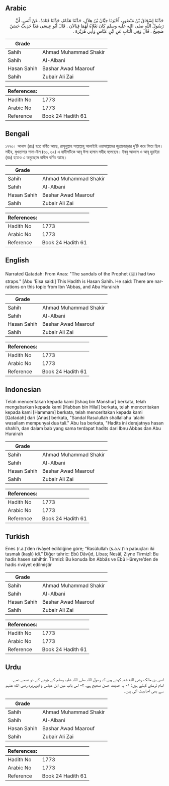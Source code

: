 ## Arabic


<div dir="rtl" lang="ar" style={{fontSize:'larger',backgroundColor:'#f8f9fa',padding:20}}>
حَدَّثَنَا إِسْحَاقُ بْنُ مَنْصُورٍ، أَخْبَرَنَا حِبَّانُ بْنُ هِلاَلٍ، حَدَّثَنَا هَمَّامٌ، حَدَّثَنَا قَتَادَةُ، عَنْ أَنَسٍ، أَنَّ رَسُولَ اللَّهِ صلى الله عليه وسلم كَانَ نَعْلاَهُ لَهُمَا قِبَالاَنِ ‏.‏ قَالَ أَبُو عِيسَى هَذَا حَدِيثٌ حَسَنٌ صَحِيحٌ ‏.‏ قَالَ وَفِي الْبَابِ عَنِ ابْنِ عَبَّاسٍ وَأَبِي هُرَيْرَةَ ‏.‏
</div>
<div style={{backgroundColor:'#f8f9fa',padding:20, marginBottom: 10}}><table> <thead> <tr> <th>Grade</th> <th></th> </tr> </thead> <tbody> <tr><td>Sahih</td><td>Ahmad Muhammad Shakir</td></tr><tr><td>Sahih</td><td>Al-Albani</td></tr><tr><td>Hasan Sahih</td><td>Bashar Awad Maarouf</td></tr><tr><td>Sahih</td><td>Zubair Ali Zai</td></tr></tbody></table><table> <thead> <tr> <th>References:</th> <th></th> </tr> </thead> <tbody><tr><td>Hadith No</td><td>1773</td></tr><tr><td>Arabic No</td><td>1773</td></tr><tr><td>Reference</td><td>Book 24 Hadith 61</td></tr></tbody></table></div>

## Bengali


<div dir="ltr" lang="bn" style={{fontSize:'larger',backgroundColor:'#f8f9fa',padding:20}}>
১৭৭৩। আনাস (রাঃ) হতে বর্ণিত আছে, রাসূলুল্লাহ সাল্লাল্লাহু আলাইহি ওয়াসাল্লামের জুতাজোড়ার দু'টি করে ফিতা ছিল। সহীহ, মুখতাসার শামা-ইল (৬০, ৬২) এ হাদীসটিকে আবূ ঈসা হাসান সহীহ বলেছেন। ইবনু আব্বাস ও আবূ হুরাইরা (রাঃ) হতেও এ অনুচ্ছেদে হাদীস বর্ণিত আছে।
</div>
<div style={{backgroundColor:'#f8f9fa',padding:20, marginBottom: 10}}><table> <thead> <tr> <th>Grade</th> <th></th> </tr> </thead> <tbody> <tr><td>Sahih</td><td>Ahmad Muhammad Shakir</td></tr><tr><td>Sahih</td><td>Al-Albani</td></tr><tr><td>Hasan Sahih</td><td>Bashar Awad Maarouf</td></tr><tr><td>Sahih</td><td>Zubair Ali Zai</td></tr></tbody></table><table> <thead> <tr> <th>References:</th> <th></th> </tr> </thead> <tbody><tr><td>Hadith No</td><td>1773</td></tr><tr><td>Arabic No</td><td>1773</td></tr><tr><td>Reference</td><td>Book 24 Hadith 61</td></tr></tbody></table></div>

## English


<div dir="ltr" lang="en" style={{fontSize:'larger',backgroundColor:'#f8f9fa',padding:20}}>
Narrated Qatadah: From Anas: "The sandals of the Prophet (ﷺ) had two straps." [Abu 'Eisa said:] This Hadith is Hasan Sahih. He said: There are narrations on this topic from Ibn 'Abbas, and Abu Hurairah
</div>
<div style={{backgroundColor:'#f8f9fa',padding:20, marginBottom: 10}}><table> <thead> <tr> <th>Grade</th> <th></th> </tr> </thead> <tbody> <tr><td>Sahih</td><td>Ahmad Muhammad Shakir</td></tr><tr><td>Sahih</td><td>Al-Albani</td></tr><tr><td>Hasan Sahih</td><td>Bashar Awad Maarouf</td></tr><tr><td>Sahih</td><td>Zubair Ali Zai</td></tr></tbody></table><table> <thead> <tr> <th>References:</th> <th></th> </tr> </thead> <tbody><tr><td>Hadith No</td><td>1773</td></tr><tr><td>Arabic No</td><td>1773</td></tr><tr><td>Reference</td><td>Book 24 Hadith 61</td></tr></tbody></table></div>

## Indonesian


<div dir="ltr" lang="id" style={{fontSize:'larger',backgroundColor:'#f8f9fa',padding:20}}>
Telah menceritakan kepada kami [Ishaq bin Manshur] berkata, telah mengabarkan kepada kami [Habban bin Hilal] berkata, telah menceritakan kepada kami [Hammam] berkata, telah menceritakan kepada kami [Qatadah] dari [Anas] berkata, "Sandal Rasulullah shallallahu 'alaihi wasallam mempunyai dua tali." Abu Isa berkata, "Hadits ini derajatnya hasan shahih, dan dalam bab yang sama terdapat hadits dari Ibnu Abbas dan Abu Hurairah
</div>
<div style={{backgroundColor:'#f8f9fa',padding:20, marginBottom: 10}}><table> <thead> <tr> <th>Grade</th> <th></th> </tr> </thead> <tbody> <tr><td>Sahih</td><td>Ahmad Muhammad Shakir</td></tr><tr><td>Sahih</td><td>Al-Albani</td></tr><tr><td>Hasan Sahih</td><td>Bashar Awad Maarouf</td></tr><tr><td>Sahih</td><td>Zubair Ali Zai</td></tr></tbody></table><table> <thead> <tr> <th>References:</th> <th></th> </tr> </thead> <tbody><tr><td>Hadith No</td><td>1773</td></tr><tr><td>Arabic No</td><td>1773</td></tr><tr><td>Reference</td><td>Book 24 Hadith 61</td></tr></tbody></table></div>

## Turkish


<div dir="ltr" lang="tr" style={{fontSize:'larger',backgroundColor:'#f8f9fa',padding:20}}>
Enes (r.a.)’den rivâyet edildiğine göre; “Rasûlullah (s.a.v.)’in pabuçları iki tasmalı (kaşlı) idi.” Diğer tahric: Ebû Dâvûd, Libas; Nesâî, Ziyne Tirmizî: Bu hadis hasen sahihtir. Tirmizî: Bu konuda İbn Abbâs ve Ebû Hüreyre’den de hadis rivâyet edilmiştir
</div>
<div style={{backgroundColor:'#f8f9fa',padding:20, marginBottom: 10}}><table> <thead> <tr> <th>Grade</th> <th></th> </tr> </thead> <tbody> <tr><td>Sahih</td><td>Ahmad Muhammad Shakir</td></tr><tr><td>Sahih</td><td>Al-Albani</td></tr><tr><td>Hasan Sahih</td><td>Bashar Awad Maarouf</td></tr><tr><td>Sahih</td><td>Zubair Ali Zai</td></tr></tbody></table><table> <thead> <tr> <th>References:</th> <th></th> </tr> </thead> <tbody><tr><td>Hadith No</td><td>1773</td></tr><tr><td>Arabic No</td><td>1773</td></tr><tr><td>Reference</td><td>Book 24 Hadith 61</td></tr></tbody></table></div>

## Urdu


<div dir="rtl" lang="ur" style={{fontSize:'larger',backgroundColor:'#f8f9fa',padding:20}}>
انس بن مالک رضی الله عنہ کہتے ہیں کہ رسول اللہ صلی اللہ علیہ وسلم کے جوتے کے دو تسمے تھے۔ امام ترمذی کہتے ہیں: ۱- یہ حدیث حسن صحیح ہے، ۲- اس باب میں ابن عباس و ابوہریرہ رضی الله عنہم سے بھی احادیث آئی ہیں۔
</div>
<div style={{backgroundColor:'#f8f9fa',padding:20, marginBottom: 10}}><table> <thead> <tr> <th>Grade</th> <th></th> </tr> </thead> <tbody> <tr><td>Sahih</td><td>Ahmad Muhammad Shakir</td></tr><tr><td>Sahih</td><td>Al-Albani</td></tr><tr><td>Hasan Sahih</td><td>Bashar Awad Maarouf</td></tr><tr><td>Sahih</td><td>Zubair Ali Zai</td></tr></tbody></table><table> <thead> <tr> <th>References:</th> <th></th> </tr> </thead> <tbody><tr><td>Hadith No</td><td>1773</td></tr><tr><td>Arabic No</td><td>1773</td></tr><tr><td>Reference</td><td>Book 24 Hadith 61</td></tr></tbody></table></div>